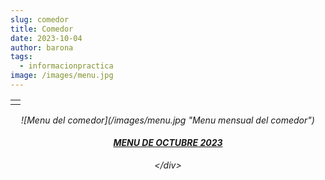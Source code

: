 ```yaml
---
slug: comedor
title: Comedor
date: 2023-10-04
author: barona
tags:
  - informacionpractica
image: /images/menu.jpg
---
```

| |
| :-: |
|   | 
<div style="font-style: italic; text-align: center;" markdown="1">
![Menu del comedor](/images/menu.jpg "Menu mensual del comedor")

#### [M﻿ENU DE OCTUBRE 2023](docs/MENU_OCTUBRE_2023.pdf)
<﻿/div>
